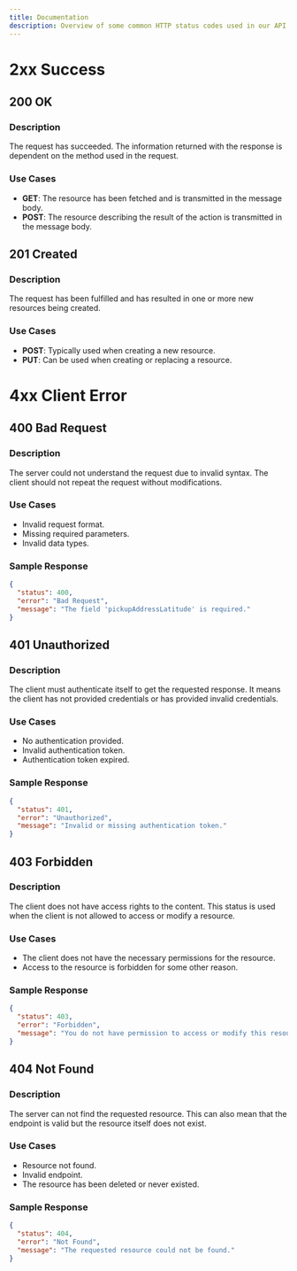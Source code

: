 ```yaml
---
title: Documentation
description: Overview of some common HTTP status codes used in our API responses.
---
```


# 2xx Success

## 200 OK

### Description

The request has succeeded. The information returned with the response is dependent on the method used in the request.

### Use Cases

- **GET**: The resource has been fetched and is transmitted in the message body.
- **POST**: The resource describing the result of the action is transmitted in the message body.

## 201 Created

### Description

The request has been fulfilled and has resulted in one or more new resources being created.

### Use Cases

- **POST**: Typically used when creating a new resource.
- **PUT**: Can be used when creating or replacing a resource.

# 4xx Client Error

## 400 Bad Request

### Description

The server could not understand the request due to invalid syntax. The client should not repeat the request without modifications.

### Use Cases

- Invalid request format.
- Missing required parameters.
- Invalid data types.

### Sample Response

```json
{
  "status": 400,
  "error": "Bad Request",
  "message": "The field 'pickupAddressLatitude' is required."
}
```

## 401 Unauthorized

### Description

The client must authenticate itself to get the requested response. It means the client has not provided credentials or has provided invalid credentials.

### Use Cases

- No authentication provided.
- Invalid authentication token.
- Authentication token expired.

### Sample Response

```json
{
  "status": 401,
  "error": "Unauthorized",
  "message": "Invalid or missing authentication token."
}
```

## 403 Forbidden

### Description

The client does not have access rights to the content. This status is used when the client is not allowed to access or modify a resource.

### Use Cases

- The client does not have the necessary permissions for the resource.
- Access to the resource is forbidden for some other reason.

### Sample Response

```json
{
  "status": 403,
  "error": "Forbidden",
  "message": "You do not have permission to access or modify this resource."
}
```

## 404 Not Found

### Description

The server can not find the requested resource. This can also mean that the endpoint is valid but the resource itself does not exist.

### Use Cases

- Resource not found.
- Invalid endpoint.
- The resource has been deleted or never existed.

### Sample Response

```json
{
  "status": 404,
  "error": "Not Found",
  "message": "The requested resource could not be found."
}
```
